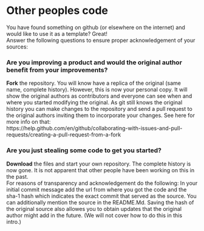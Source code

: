 # Other peoples code

You have found something on github (or elsewhere on the internet) and would like to use it as a template? Great!  
Answer the following questions to ensure proper acknowledgement of your sources:

### Are you improving a product and would the original author benefit from your improvements?
**Fork** the repository. You will know have a replica of the original (same name, complete history). However, this is now your personal copy. 
It will show the original authors as contributors and everyone can see when and where you started modifying the original. As git still knows
the original history you can make changes to the repository and send a pull request to the original authors inviting them to incorporate your changes.
See here for more info on that:  
https://help.github.com/en/github/collaborating-with-issues-and-pull-requests/creating-a-pull-request-from-a-fork


### Are you just stealing some code to get you started?
**Download** the files and start your own repository. The complete history is now gone. It is not apparent that other people have been working on this in the past.  
For reasons of transparency and acknowledgement do the following: 
In your initial commit message add the url from where you got the code and the 
sha-1 hash which indicates the exact commit that served as the source. You can additionally mention the source in the README.Md.
Saving the hash of the original source also allowes you to obtain updates that the original author might add in the future. 
(We will not cover how to do this in this intro.)  
